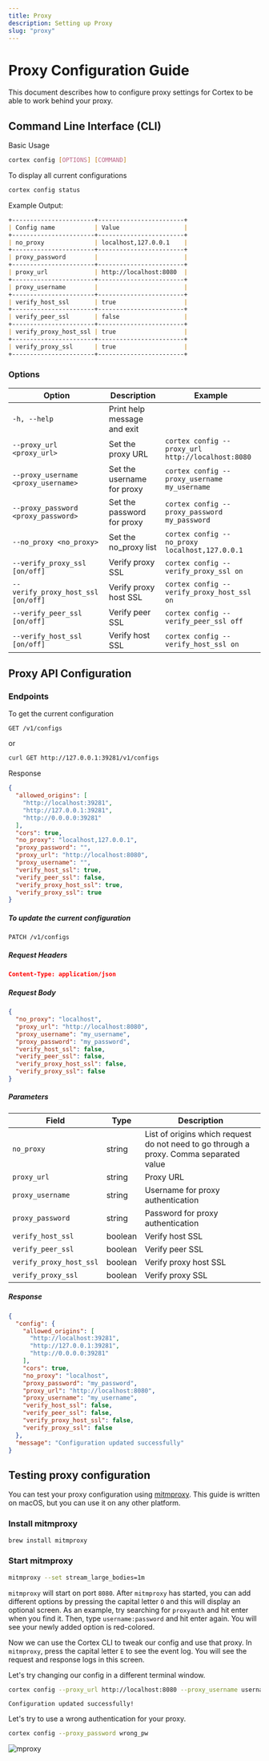 ```yaml
---
title: Proxy
description: Setting up Proxy
slug: "proxy"
---
```




# Proxy Configuration Guide

This document describes how to configure proxy settings for Cortex to be able to work behind your proxy.

## Command Line Interface (CLI)

Basic Usage

```bash
cortex config [OPTIONS] [COMMAND]
```

To display all current configurations

```bash
cortex config status
```

Example Output:

```md
+-----------------------+------------------------+
| Config name           | Value                  |
+-----------------------+------------------------+
| no_proxy              | localhost,127.0.0.1    |
+-----------------------+------------------------+
| proxy_password        |                        |
+-----------------------+------------------------+
| proxy_url             | http://localhost:8080  |
+-----------------------+------------------------+
| proxy_username        |                        |
+-----------------------+------------------------+
| verify_host_ssl       | true                   |
+-----------------------+------------------------+
| verify_peer_ssl       | false                  |
+-----------------------+------------------------+
| verify_proxy_host_ssl | true                   |
+-----------------------+------------------------+
| verify_proxy_ssl      | true                   |
+-----------------------+------------------------+
```

### Options

| Option                              | Description                 | Example                                           |
| ----------------------------------- | --------------------------- | ------------------------------------------------- |
| `-h, --help`                        | Print help message and exit |
| `--proxy_url <proxy_url>`           | Set the proxy URL           | `cortex config --proxy_url http://localhost:8080` |
| `--proxy_username <proxy_username>` | Set the username for proxy  | `cortex config --proxy_username my_username`      |
| `--proxy_password <proxy_password>` | Set the password for proxy  | `cortex config --proxy_password my_password`      |
| `--no_proxy <no_proxy>`             | Set the no_proxy list       | `cortex config --no_proxy localhost,127.0.0.1`    |
| `--verify_proxy_ssl [on/off]`       | Verify proxy SSL            | `cortex config --verify_proxy_ssl on`             |
| `--verify_proxy_host_ssl [on/off]`  | Verify proxy host SSL       | `cortex config --verify_proxy_host_ssl on`        |
| `--verify_peer_ssl [on/off]`        | Verify peer SSL             | `cortex config --verify_peer_ssl off`             |
| `--verify_host_ssl [on/off]`        | Verify host SSL             | `cortex config --verify_host_ssl on`              |

## Proxy API Configuration

### Endpoints

To get the current configuration

```http
GET /v1/configs
```
or
```sh
curl GET http://127.0.0.1:39281/v1/configs
```

Response
```json
{
  "allowed_origins": [
    "http://localhost:39281",
    "http://127.0.0.1:39281",
    "http://0.0.0.0:39281"
  ],
  "cors": true,
  "no_proxy": "localhost,127.0.0.1",
  "proxy_password": "",
  "proxy_url": "http://localhost:8080",
  "proxy_username": "",
  "verify_host_ssl": true,
  "verify_peer_ssl": false,
  "verify_proxy_host_ssl": true,
  "verify_proxy_ssl": true
}
```

##### To update the current configuration

```http
PATCH /v1/configs
```

##### Request Headers
```json
Content-Type: application/json
```

##### Request Body
```json
{
  "no_proxy": "localhost",
  "proxy_url": "http://localhost:8080",
  "proxy_username": "my_username",
  "proxy_password": "my_password",
  "verify_host_ssl": false,
  "verify_peer_ssl": false,
  "verify_proxy_host_ssl": false,
  "verify_proxy_ssl": false
}
```

##### Parameters

| Field                   | Type    | Description                                                                            |
| ----------------------- | ------- | -------------------------------------------------------------------------------------- |
| `no_proxy`              | string  | List of origins which request do not need to go through a proxy. Comma separated value |
| `proxy_url`             | string  | Proxy URL                                                                              |
| `proxy_username`        | string  | Username for proxy authentication                                                      |
| `proxy_password`        | string  | Password for proxy authentication                                                      |
| `verify_host_ssl`       | boolean | Verify host SSL                                                                        |
| `verify_peer_ssl`       | boolean | Verify peer SSL                                                                        |
| `verify_proxy_host_ssl` | boolean | Verify proxy host SSL                                                                  |
| `verify_proxy_ssl`      | boolean | Verify proxy SSL                                                                       |

##### Response

```json
{
  "config": {
    "allowed_origins": [
      "http://localhost:39281",
      "http://127.0.0.1:39281",
      "http://0.0.0.0:39281"
    ],
    "cors": true,
    "no_proxy": "localhost",
    "proxy_password": "my_password",
    "proxy_url": "http://localhost:8080",
    "proxy_username": "my_username",
    "verify_host_ssl": false,
    "verify_peer_ssl": false,
    "verify_proxy_host_ssl": false,
    "verify_proxy_ssl": false
  },
  "message": "Configuration updated successfully"
}
```

## Testing proxy configuration

You can test your proxy configuration using [mitmproxy](https://docs.mitmproxy.org/stable). This guide is written
on macOS, but you can use it on any other platform.

### Install mitmproxy

```bash
brew install mitmproxy
```

### Start mitmproxy

```bash
mitmproxy --set stream_large_bodies=1m
```

`mitmproxy` will start on port `8080`. After `mitmproxy` has started, you can add different options by pressing
the capital letter `O` and this will display an optional screen. As an example, try searching for `proxyauth`
and hit enter when you find it. Then, type `username:password` and hit enter again. You will see your newly
added option is red-colored.

Now we can use the Cortex CLI to tweak our config and use that proxy. In `mitmproxy`, press the capital letter `E`
to see the event log. You will see the request and response logs in this screen.

Let's try changing our config in a different terminal window.

```bash
cortex config --proxy_url http://localhost:8080 --proxy_username username --proxy_password password
```
```
Configuration updated successfully!
```

Let's try to use a wrong authentication for your proxy.

```bash
cortex config --proxy_password wrong_pw
```

![mproxy](/img/mitproxy_ex.png)
